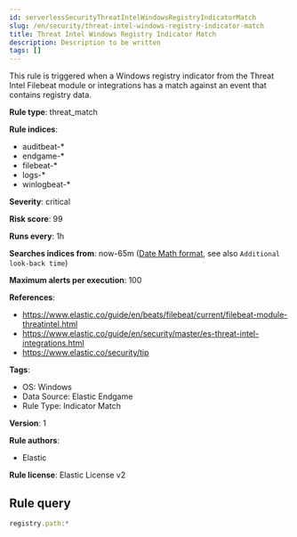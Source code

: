 ```yaml
---
id: serverlessSecurityThreatIntelWindowsRegistryIndicatorMatch
slug: /en/security/threat-intel-windows-registry-indicator-match
title: Threat Intel Windows Registry Indicator Match
description: Description to be written
tags: []
---
```


<div id="threat-intel-windows-registry-indicator-match"></div>

This rule is triggered when a Windows registry indicator from the Threat Intel Filebeat module or integrations has a match against an event that contains registry data.

**Rule type**: threat_match

**Rule indices**: 

* auditbeat-*
* endgame-*
* filebeat-*
* logs-*
* winlogbeat-*

**Severity**: critical

**Risk score**: 99

**Runs every**: 1h

**Searches indices from**: now-65m ([Date Math format](((ref))/common-options.html#date-math), see also <DocLink id="serverlessSecurityRulesUiCreate" section="set-the-rules-schedule">`Additional look-back time`</DocLink>)

**Maximum alerts per execution**: 100

**References**: 

* https://www.elastic.co/guide/en/beats/filebeat/current/filebeat-module-threatintel.html
* https://www.elastic.co/guide/en/security/master/es-threat-intel-integrations.html
* https://www.elastic.co/security/tip

**Tags**: 

* OS: Windows
* Data Source: Elastic Endgame
* Rule Type: Indicator Match

**Version**: 1

**Rule authors**: 

* Elastic

**Rule license**: Elastic License v2

## Rule query

```js
registry.path:*

```
